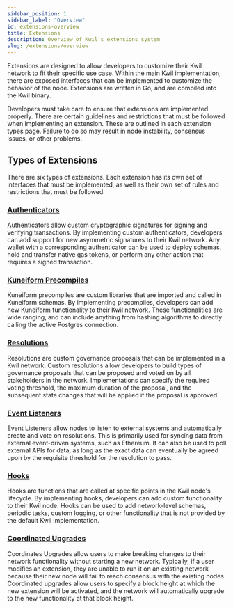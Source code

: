 ```yaml
---
sidebar_position: 1
sidebar_label: "Overview"
id: extensions-overview
title: Extensions
description: Overview of Kwil's extensions system
slug: /extensions/overview
---
```


Extensions are designed to allow developers to customize their Kwil network to fit their specific use case. Within the main Kwil implementation,
there are exposed interfaces that can be implemented to customize the behavior of the node. Extensions are written in Go, and are compiled
into the Kwil binary.

Developers must take care to ensure that extensions are implemented properly. There are certain guidelines and restrictions that must be followed
when implementing an extension. These are outlined in each extension types page. Failure to do so may result in node instability, consensus issues, or other problems.

## Types of Extensions

There are six types of extensions. Each extension has its own set of interfaces that must be implemented, as well as their
own set of rules and restrictions that must be followed.

### [Authenticators](/docs/extensions/authenticators)

Authenticators allow custom cryptographic signatures for signing and verifying transactions. By implementing custom authenticators,
developers can add support for new asymmetric signatures to their Kwil network. Any wallet with a corresponding authenticator can be used to
deploy schemas, hold and transfer native gas tokens, or perform any other action that requires a signed transaction.

### [Kuneiform Precompiles](/docs/extensions/precompiles)

Kuneiform precompiles are custom libraries that are imported and called in Kuneiform schemas. By implementing precompiles, developers
can add new Kuneiform functionality to their Kwil network. These functionalities are wide ranging, and can include anything from hashing
algorithms to directly calling the active Postgres connection.

### [Resolutions](/docs/extensions/resolutions)

Resolutions are custom governance proposals that can be implemented in a Kwil network. Custom resolutions allow developers to build types of
governance proposals that can be proposed and voted on by all stakeholders in the network. Implementations can specify the required voting
threshold, the maximum duration of the proposal, and the subsequent state changes that will be applied if the proposal is approved.

### [Event Listeners](/docs/extensions/event-listeners)

Event Listeners allow nodes to listen to external systems and automatically create and vote on resolutions. This is primarily used for syncing data from
external event-driven systems, such as Ethereum. It can also be used to poll external APIs for data, as long as the exact data can eventually be agreed upon
by the requisite threshold for the resolution to pass.

### [Hooks](/docs/extensions/hooks)

Hooks are functions that are called at specific points in the Kwil node's lifecycle. By implementing hooks, developers can add custom functionality to their
Kwil node. Hooks can be used to add network-level schemas, periodic tasks, custom logging, or other functionality that is not provided by the default Kwil
implementation.

### [Coordinated Upgrades](/docs/extensions/consensus)

Coordinates Upgrades allow users to make breaking changes to their network functionality without starting a new network. Typically, if a user modifies
an extension, they are unable to run it on an existing network because their new node will fail to reach consensus with the existing nodes. Coordinated
upgrades allow users to specify a block height at which the new extension will be activated, and the network will automatically upgrade to the new
functionality at that block height.
